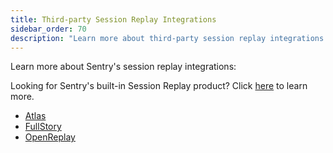 ```yaml
---
title: Third-party Session Replay Integrations
sidebar_order: 70
description: "Learn more about third-party session replay integrations."
---
```


Learn more about Sentry's session replay integrations:

<Note>

Looking for Sentry's built-in Session Replay product? Click <a class href="/product/session-replay/">here</a> to learn more.

</Note>

- [Atlas](/organization/integrations/session-replay/atlas/)
- [FullStory](/organization/integrations/session-replay/fullstory/)
- [OpenReplay](/organization/integrations/session-replay/openreplay/)
